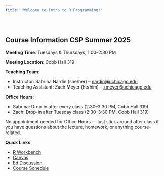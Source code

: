 ```yaml
---
title: "Welcome to Intro to R Programming!"
---
```


<br>

## Course Information CSP Summer 2025

**Meeting Time**: Tuesdays & Thursdays, 1:00–2:30 PM  

**Meeting Location**: Cobb Hall 319  

**Teaching Team**:  

- Instructor: Sabrina Nardin (she/her) – [nardin@uchicago.edu](mailto:nardin@uchicago.edu)  
- Teaching Assistant: Zach Meyer (he/him) – [zmeyer@uchicago.edu](mailto:zmeyer@uchicago.edu)


**Office Hours**:  

- Sabrina: Drop-in after every class (2:30–3:30 PM, Cobb Hall 319)
- Zach: Drop-in after Tuesday class (2:30–3:30 PM, Cobb Hall 319)

No appointment needed for Office Hours — just stick around after class if you have questions about the lecture, homework, or anything course-related.


**Quick Links**:  

- [R Workbench](https://macss-r.uchicago.edu/)  
- [Canvas](https://canvas.uchicago.edu/courses/64478)  
- [Ed Discussion](https://edstem.org/us/courses/80087/discussion/6784452)
- [Course Schedule](https://docs.google.com/spreadsheets/d/1CmuUXTp0uvhAVk3mmOQMEfb8BjdR-I36/edit?usp=sharing&ouid=112534119211880791899&rtpof=true&sd=true)

